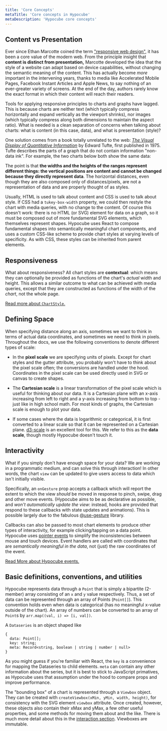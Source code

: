 ```yaml
---
title: 'Core Concepts'
metaTitle: 'Core concepts in Hypocube'
metaDescription: 'Hypocube core concepts'
---
```


## Content vs Presentation

Ever since Ethan Marcotte coined the term ["responsive web design"](https://alistapart.com/article/responsive-web-design/), it has been a core value of the modern web. From the principle insight that **content is distinct from presentation,** Marcotte developed the idea that the style of a website can adapt based on device capabilities, without changing the semantic meaning of the content. This has actually become _more_ important in the intervening years, thanks to media like Accelerated Mobile Pages, Facebook Instant Articles and Apple News, to say nothing of an ever-greater variety of screens. At the end of the day, authors rarely know the exact format in which their content will reach their readers.

Tools for applying responsive principles to charts and graphs have lagged. This is because charts are neither text (which typically compress horizontally and expand vertically as the viewport shrinks), nor images (which typically compress along both dimensions to maintain the aspect ratio). What is needed is a clean separation of concerns when talking about charts: what is content (in this case, data), and what is presentation (style)?

One solution comes from a book totally unrelated to the web: [_The Visual Display of Quantitative Information_](https://www.edwardtufte.com/tufte/books_vdqi) by Edward Tufte, first published in 1975. Tufte describes the parts of a graph that do not contain information "non-data ink". For example, the two charts below both show the same data:


<CoreConceptsDemoContainer>
  <CoreConceptsDemo />
  <CoreConceptsDemo reduceInk={true} />
</CoreConceptsDemoContainer>

The point is that **the widths and the heights of the ranges represent different things: the vertical positions are content and cannot be changed because they directly represent data**. The horizontal distances, even though they are also composed only of distances/pixels, are not a representation of data and are properly thought of as styles.

Usually, HTML is used to talk about content and CSS is used to talk about style. If CSS had a `tukey-box-width` property, we could then restyle the chart with media queries, with no change to the content. Of course this doesn't work: there is no HTML (or SVG) element for data on a graph, so it must be composed out of more fundamental SVG elements, which themselves represent shapes. Hypocube uses React to compose fundamental shapes into semantically meaningful chart components, and uses a custom CSS-like scheme to provide chart styles at varying levels of specificity. As with CSS, these styles can be inherited from parent elements.

## Responsiveness

What about responsiveness? All chart styles are **contextual**: which means they can optionally be provided as functions of the chart's _actual_ width and height. This allows a similar outcome to what can be achieved with media queries, except that they are constructed as functions of the width of the _chart_, not the whole page.

[Read more about `ChartStyle`.](/basic-charts/2-chart-style)

## Defining Space

When specifying distance along an axis, sometimes we want to think in terms of actual data coordinates, and sometimes we need to think in pixels. Throughout the docs, we use the following conventions to denote different types of scale:

- In the **pixel scale** we are specifying units of pixels. Except for chart styles and the gutter attribute, you probably won't have to think about the pixel scale often; the conversions are handled under the hood. Coordinates in the pixel scale can be used directly used in SVG or canvas to create shapes.

- The **Cartesian scale** is a linear transformation of the pixel scale which is useful for thinking about our data. It is a Cartesian plane with an x-axis increasing from left to right and a y-axis increasing from bottom to top - just like in high school math. For most kinds of graphs, the Cartesian scale is enough to plot your data.

- If some cases where the data is logarithmic or categorical, it is first converted to a linear scale so that it can be represented on a Cartesian plane. [d3-scale](https://github.com/d3/d3-scale) is an excellent tool for this. We refer to this as the **data scale**, though mostly Hypocube doesn't touch it.

## Interactivity

What if you simply don't have enough space for your data? We are working in a programmatic medium, and can solve this through interaction! In other words, the chart `view` can be updated to give users access to data which isn't initially visible.

Specifically, an `onGesture` prop accepts a callback which will report the extent to which the view _should_ be moved in response to pinch, swipe, drag and other move events. (Hypocube aims to be as declarative as possible, and _won't automatically update the view_: instead, hooks are provided that respond to these callbacks with state updates and animations). This is possible largely due to the fabulous [@use-gesture](https://use-gesture.netlify.app/) library.

Callbacks can also be passed to most chart elements to produce other types of interactivity, for example clicking/tapping on a data point. Hypocube uses [pointer events](https://developer.mozilla.org/en-US/docs/Web/API/Pointer_events) to simplify the inconsistencies between mouse and touch devices. Event handlers are called with coordinates that are _semantically meaningful in the data_, not (just) the raw coordinates of the event.

[Read More about Hypocube events.](/interaction/)

## Basic definitions, conventions, and utilities

Hypocube represents data through a `Point` that is simply a bipartite (2-member) array consisting of an `x` and `y` value respectively. Thus, a set of data can be represented through an array of Points (`Point[]`). This convention holds even when data is categorical (has no meaningful x-value outside of the chart). An array of numbers can be converted to an array of `Point`s by `arr.map((val, i) => [i, val])`.

A `Dataseries` is an object shaped like

```
{
  data: Point[];
  key: string;
  meta: Record<string, boolean | string | number | null>
}
```

As you might guess if you're familiar with React, the `key` is a convenience for mapping the Dataseries to child elements. `meta` can contain any other information about the series, but it is best to stick to JavaScript primatives, as Hypocube uses that assumption under the hood to compare props and improve performance.

The "bounding box" of a chart is represented through a `Viewbox` object. They can be created with `createViewbox(xMin, yMin, width, height)`, for consistency with the SVG element `viewbox` attribute. Once created, however, these objects also contain their xMax and yMax, a few other useful properties, and some methods for moving them about and the like. There is much more detail about this in the [interaction section](./interaction/4-handling-gestures). Viewboxes are immutable.
